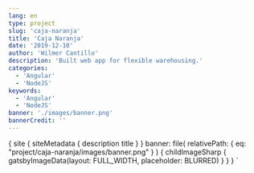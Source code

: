 ```yaml
---
lang: en
type: project
slug: 'caja-naranja'
title: 'Caja Naranja'
date: '2019-12-10'
author: 'Wilmer Cantillo'
description: 'Built web app for flexible warehousing.'
categories:
  - 'Angular'
  - 'NodeJS'
keywords:
  - 'Angular'
  - 'NodeJS'
banner: './images/banner.png'
bannerCredit: ''
---
```


  {
    site {
      siteMetadata {
        description
        title
      }
    }
    banner: file(
      relativePath: { eq: "project/caja-naranja/images/banner.png" }
    ) {
      childImageSharp {
        gatsbyImageData(layout: FULL_WIDTH, placeholder: BLURRED)
      }
    }
  }
`
